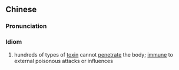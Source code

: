==Chinese==
{{zh-forms}}

===Pronunciation===
{{zh-pron
|m=bǎidú不qīn
|cat=id
}}

===Idiom===
{{zh-idiom}}

# hundreds of types of [[toxin]] cannot [[penetrate]] the body; [[immune]] to external poisonous attacks or influences {{lb|zh|may be used humorously to refer to a virus-proof computer, or a person who has become accustomed to the food scandals in China}}